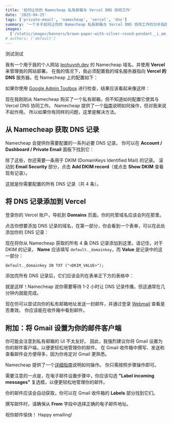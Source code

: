 ```yaml
---
title: '如何让你的 Namecheap 私有邮箱与 Vercel DNS 协同工作'
date: '2025-04-25'
tags: ['private-email', 'namecheap', 'vercel', 'dns']
summary: '一个关于如何让你的 Namecheap 私有邮箱与 Vercel DNS 协同工作的分步指南.'
images:
  ['/static/images/banners/brown-paper-with-silver-round-pendant__i_am_simoesse__hETJ5PBJDKw.jpeg']
# authors: ['default']
---
```


测试测试


我有一个用于我的个人网站 [leohuynh.dev](https://leohuynh.dev) 的 Namecheap 域名，并使用 **Vercel** 来管理我的网站部署。
在我的情况下，我必须配置我的域名服务器指向 **Vercel 的 DNS** 服务器。在 Namecheap 上的配置如下：

如果你使用 [Google Admin Toolbox](https://toolbox.googleapps.com/apps/dig/#NS/) 进行检查，结果应该看起来像这样：

现在我刚刚从 Namecheap 购买了一个私有邮箱，但不知道如何配置它使其与 Vercel DNS 协同工作。
Namecheap 提供了一个[指南](https://www.namecheap.com/support/knowledgebase/article.aspx/1055/2176/how-do-i-set-up-my-private-email-to-work/)说明如何操作，但对我来说不起作用。
所以如果你有同样的问题，这里是解决方法。

## 从 Namecheap 获取 DNS 记录

Namecheap 会提供你需要配置的一系列必要 DNS 记录。
你可以在 **Account / Dashboard / Private Email** 面板下找到它：

除了这些，你还需要一条用于 DKIM (DomainKeys Identified Mail) 的记录。
滚动到 **Email Security** 部分，点击 **Add DKIM record**（或点击 **Show DKIM** 查看现有记录）。

这就是你需要配置的所有 DNS 记录（共 4 条）。

## 将 DNS 记录添加到 Vercel

登录你的 Vercel 账户，导航到 **Domains** 页面。你的托管域名应该会列在那里。

点击你想要添加 DNS 记录的域名，在第一部分，你会看到一个表单，可以在此处添加你的 DNS 记录：

现在将你从 Namecheap 获取的所有 4 条 DNS 记录添加到这里。请记住，对于 DKIM 的记录，
**Name** 应该填写 `default._domainkey`，而 **Value** 是记录中的这一部分：

```txt
default._domainkey IN TXT ("<DKIM_VALUE>");
```

添加完所有 DNS 记录后，它们应该会列在表单正下方的表格中：

就是这样！Namecheap 说你需要等待 1-2 小时让 DNS 记录传播，但这通常在几分钟内就能完成。

现在你可以尝试向你的私有邮箱地址发送一封邮件，并通过登录 [Webmail](https://privateemail.com/) 查看是否奏效。
你应该能在收件箱中看到邮件。

## 附加：将 Gmail 设置为你的邮件客户端

你可能会注意到私有邮箱的 UI 不太友好。
因此，我强烈建议你将 Gmail 设置为你的邮件客户端，以便更轻松地管理你的邮件。
在 Gmail 收件箱中撰写、发送和查看邮件会方便得多，因为你肯定对 Gmail 更熟悉。

Namecheap 提供了一个[详细指南](https://www.namecheap.com/support/knowledgebase/article.aspx/9188/2175/gmail-fetcher-setup-for-namecheap-private-email/)说明如何操作。
你只需按照步骤操作即可。

需要注意的一点是，在电子邮件设置步骤中，你应该勾选 **"Label incoming messages"** 复选框，以便更轻松地管理你的邮件。

你的邮件应该会自动获取，你可以在 Gmail 收件箱的 **Labels** 部分找到它们。

撰写邮件时，请确保从 **From** 字段中选择正确的电子邮件地址。

祝你邮件愉快！
Happy emailing! <Twemoji emoji="clinking-beer-mugs" />
